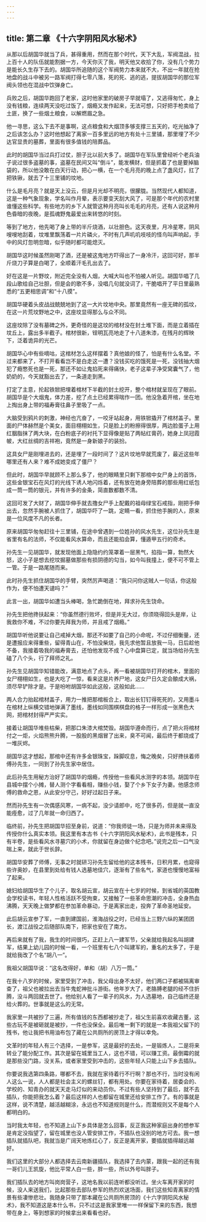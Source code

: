 ```yaml
---
---
---
```

title: 第二章 《十六字阴阳风水秘术》
---




从那以后胡国华就当了兵，甚得重用，然而在那个时代，天下大乱，军阀混战，拉上百十人的队伍就能割据一方，今天你灭了我，明天他又收拾了你，没有几个势力是能长久生存下去的。胡国华所追随的这个军阀势力本来就不大，不出一年就在抢地盘的战斗中被另一路军阀打得七零八落，死的死、逃的逃，提拔胡国华的那位军阀头领也在混战中饮弹身亡。

兵败之后，胡国华跑回了老家，这时他家里的破房子早就塌了，又逃得匆忙，身上没有钱粮，连续两天没吃过饭了，烟瘾又发作起来，无法可想，只好把手枪卖给了土匪，换了一些烟土粮食，以解燃眉之急。

他一寻思，这么下去不是事啊，这点粮食和大烟顶多够支撑三五天的，吃光抽净了之后该怎么办？这时他想起了离家一百多里远的地方有处十三里铺，那里埋了不少达官显贵的墓葬，里面有很多值钱的陪葬品。

此时的胡国华当过兵打过仗，胆子比以前大多了。胡国华在军队里曾经听个老兵油子说过很多盗墓的事，盗墓在民间又叫“倒斗”，能发横财，但是抓着了也是要掉脑袋的，所以他没敢在白天行动，把心一横，在一个毛月亮的晚上点了盏风灯，扛了把铁锹，就去了十三里铺的坟地。

什么是毛月亮？就是天上没云，但是月光却不明亮，很朦胧。当然现代人都知道，这是一种气象现象，学名叫作月晕，表示要变天刮大风了，可是那个年代的农村里谁懂这些科学。有些地方的乡下人就管这种月亮叫长毛毛的月亮，还有人说这种月色昏暗的夜晚，是孤魂野鬼最爱出来转悠的时刻。

等到了地方，他先喝了身上带的半斤烧酒，以壮胆色。这天夜里，月冷星寒，阴风嗖嗖地刮着，坟堆里飘荡着一片片磷火，不时有几声叽叽吱吱的怪鸟叫声响起，手中的风灯忽明忽暗，似乎随时都可能熄灭。

胡国华这时候虽然刚喝了酒，还是被这鬼地方吓得出了一身冷汗，这回可好，那半斤烧刀子算是白喝了，全顺着汗毛孔出去了。

好在这是一片野坟，附近完全没有人烟，大喊大叫也不怕被人听见。胡国华唱了几段山歌给自己壮胆，但是会的歌不多，没唱几句就没词了，干脆唱开了平日里最熟悉的“五更相思调”和“十八摸”。

胡国华硬着头皮战战兢兢地到了这一大片坟地中央。那里竟然有一座无碑的孤坟，在这一片荒坟野地之中，这座坟显得那么与众不同。

这座坟除了没有墓碑之外，更奇怪的是这坟的棺材没在封土堆下面，而是立着插在坟丘上，露出多半截子。棺材很新，锃明瓦亮地走了十八道朱漆，在残月的辉映下，泛着诡异的光芒。

胡国华心中有些嘀咕，这棺材怎么这样摆着？真他娘的怪了，怕是有什么名堂。不过来都来了，不打开看看岂不是白走这一遭？没钱买吃的饿死是一死，没钱抽大烟犯了瘾憋死也是一死，那还不如让鬼掐死来得痛快，老子这辈子净受窝囊气了，他奶奶的，今天就豁出去了，一条道走到黑。

打定了主意，抡起铁锨把埋着棺材下半截的封土挖开，整个棺材就呈现在了眼前。胡国华是个大烟鬼，体力差，挖了点土已经累得喘作一团。他没急着开棺，坐在地上掏出身上带的福寿膏往鼻子里吸了一点。

大脑受到鸦片的刺激，神经也亢奋了，一咬牙站起身，用铁锨撬开了棺材盖子。里面的尸体赫然是个美女，面目栩栩如生，只是脸上的粉擦得很厚，两边脸蛋子上用红胭脂抹了两大块，在白粉底子的衬托下显得像是贴了两帖红膏药，她身上凤冠霞帔，大红丝绸的吉祥袍，竟然是一身新娘子的装扮。

这具女尸是刚埋进去的，还是埋了一段时间了？这片坟地早就荒废了，最近这些年哪里还有人来？难不成她变成了僵尸？

但此时，胡国华早就顾不上那么多了，他的眼睛里只剩下那棺中女尸身上的首饰，这些金银宝石在风灯的光线下诱人地闪烁着，还有放在她身旁陪葬的那些用红纸包成一筒一筒的银元，并有许多的金条，简直数都数不清。

这回可发了大财了，胡国华伸手就去撸女尸手上配戴的祖母绿宝石戒指，刚把手伸出去，忽然手腕被人抓住了，胡国华吓了一跳，定睛一看，抓住他手腕的人，原来是一位风度不凡的长者。

原来胡国华匆匆赶往十三里铺，在途中曾遇到一位姓孙的风水先生，这位孙先生是省里有名的法师，不仅能看风水算命，而且还能掐会算，懂遁甲五行的奇术。

孙先生一见胡国华，就发现他面上隐隐约约笼罩着一层黑气，掐指一算，勃然大怒，这小子是想去挖坟掘墓做那些有损阴德的勾当，如今叫我撞上，便不可不管上一管。于是一路尾随而来。

此时孙先生抓住胡国华的手臂，突然厉声喝道：“我只问你这贼人一句话，你这般作为，便不怕遭天谴吗？”

此言一出，胡国华如遭当头棒喝，急忙跪倒在地，拜求孙先生饶命。

孙先生把他搀扶起来：“你虽然德行败坏，但是并无大过，你须晓得回头是岸，让我救你不难，不过你要先拜我为师，并且戒了烟瘾。”

胡国华听他说要让自己戒掉大烟，那还不如要了自己的小命呢，不过仔细衡量，还是遭报应来得重些，留得青山在，不怕没柴烧，我先求他暂且放我一马，日后趁他不备，我接着吸我的福寿膏去，还怕他发现不成？心中盘算已定，就当场给孙先生磕了八个头，行了拜师之礼。

孙先生见胡国华知错能改，满意地点了点头，再一看被胡国华打开的棺木，里面的女尸栩栩如生，也是大吃了一惊，看来这是片养尸地，这女尸日久定会酿成大祸，须尽早铲除才是。于是吩咐胡国华如此这般，这般如此……

两人合力抬起棺材盖子，用力一推把那棺板合上，取出长钉钉得死死的，又用墨斗在棺材上纵横交错地弹满了墨线，墨线如同围棋棋盘的格子一样形成一张黑色大网，把棺材封得严严实实。

接着让胡国华堆些枯柴，把那口朱漆大棺焚毁。胡国华遵命而行，点了把火将棺材付之一炬，火焰熊熊升腾，一股股的黑烟冒了出来，臭不可闻，最后终于都烧成了一堆灰烬。

胡国华这才想起，那棺中还有许多金银珠宝，跺脚叹息，悔之晚矣，只好搀扶着师傅孙先生，一同到了孙先生家中居住。

此后孙先生用秘方治好了胡国华的烟瘾，传授他一些看风水测字的本领。胡国华在县城中摆个小摊，替人测个字看看相，赚些小钱，娶了个乡下女子为妻。他感念师傅的救命之恩，从此安分守己，好好过起日子来。

然而孙先生有一次偶感风寒，一病不起，没少请郎中，吃了很多药，但是就一直没能痊愈，过了几年就一命归西了。

临终前，孙先生把胡国华招至身前，说道：“你我师徒一场，只是为师并未来得及传授你什么真实本领。我这里有本古书《十六字阴阳风水秘术》，此书是残本，只有半卷，是些看风水寻墓穴的小术，你就留在身边做个纪念吧。”说完之后一口气没喘上来，就此于世长辞。

胡国华安葬了师傅，无事之时就研习孙先生留给他的这本残书，日积月累，也窥得些许奥妙，在县里到处给有钱人选墓地佳穴，逐渐有了些名气，家道也慢慢地富裕了起来。

媳妇给胡国华生了个儿子，取名胡云宣，胡云宣在十七岁的时候，到省城的英国教会学校读书，年轻人性格活跃不受拘束，又接触了一些革命思潮的冲击，全身热血沸腾，天天晚上做梦都在参加革命暴动，于是离家出走，投奔了革命圣地延安。

此后胡云宣参了军，一直到建国前，淮海战役之时，已经当上三野六纵的某团团长，渡江战役之后随部队南下，把家也安在了南方。

再后来就有了我，我生的时间很巧，正赶上八一建军节，父亲就给我起名叫胡建军，结果上幼儿园的时候一看，一个班里有七八个叫建军的，重名的太多了，于是就给我改了个名“胡八一”。

我祖父胡国华说：“这名改得好，单和（胡）八万一筒。”

在我十八岁的时候，家里受到了冲击，我父母出身不太好，他们两口子都被隔离审查了，祖父也被拉出去当牛鬼蛇神批斗游街。他年岁大了，老胳膊老腿的经不住折腾，没斗两回就去世了。他给别人看了一辈子的风水，为人选墓地，自己临终还是给火葬的。世事就是这么的无常。

我家里一共被抄了三遍，所有值钱的东西都被抄走了，祖父生前喜欢收藏古董，这些古玩不是被砸就是被抄，一件也没保全。最后唯一剩下的就是一本我祖父留下的残书，他让我把书用油布包了藏在公共厕所的房顶上才得以幸免。

文革时的年轻人有三个选择，一是参军，这是最好的去处，一是锻炼人，二是将来转业了能分配工作。其次是留在城里当工人，这也不错，可以赚工资。最倒霉的就是那些没门路，没关系，或者家里受到冲击的，这些年轻人只能上山下乡去插队。

你要说我选第四条路，哪都不去，我就在家待着行不行啊？那也不行，当时没有闲人这么一说，人人都是社会主义的螺丝钉，都有用处。你要在家待着，居委会的、学校的、知青办的就天天走马灯似的来动员你。不过有些人坚持到了最后，就不去插队，你能把我怎么着？最后这样的人也都留在城里还给安排工作了。有的事就是这样，说不清楚，越活越糊涂，永远也不知道规则是什么，而潜规则又不是每个人都明白的。

当时我太年轻，也不知道上山下乡具体是怎么回事，反正我这种家庭出身的想参军是肯定没指望了，留在城里也没人管安排工作，不插队也没别的地方可去。我一想插队就插队吧，我就当是广阔天地炼红心了，反正是离开家，要插就插得越远越好。

我们这里的大部分人都选择去云南新疆插队，我选择了去内蒙，跟我一起的还有我一哥们儿王凯旋，他比平常人白一些，胖一些，所以外号叫胖子。

我们插队去的地方叫岗岗营子，这地名我以前连听都没听过。坐火车离开家的时候，没人来送我们，比起那些去部队参军的热烈欢送场面，我们这些知青离家的情景有些凄惨悲壮。我随身只带了那本藏在公共厕所房顶的《十六字阴阳风水秘术》，我不知道这是本什么书，只不过这是我家里唯一一样保留下来的东西，我想带在身上，等到想家的时候拿出来看看也好。